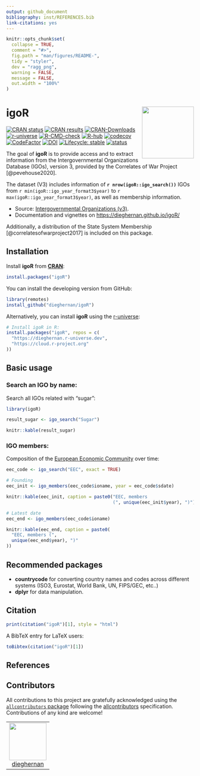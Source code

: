 ```yaml
---
output: github_document
bibliography: inst/REFERENCES.bib
link-citations: yes
---
```


<!-- README.md is generated from README.Rmd. Please edit that file -->

```r
knitr::opts_chunk$set(
  collapse = TRUE,
  comment = "#>",
  fig.path = "man/figures/README-",
  tidy = "styler",
  dev = "ragg_png",
  warning = FALSE,
  message = FALSE,
  out.width = "100%"
)
```

# igoR <a href='https://dieghernan.github.io/igoR/'><img src="man/figures/logo.png" align="right" height="139"/></a>

<!-- badges: start -->

[![CRAN
status](https://www.r-pkg.org/badges/version/igoR)](https://CRAN.R-project.org/package=igoR)
[![CRAN
results](https://badges.cranchecks.info/worst/igoR.svg)](https://cran.r-project.org/web/checks/check_results_igoR.html)
[![CRAN-Downloads](https://cranlogs.r-pkg.org/badges/grand-total/igoR)](https://cran.r-project.org/package=igoR)
[![r-universe](https://dieghernan.r-universe.dev/badges/igoR)](https://dieghernan.r-universe.dev/)
[![R-CMD-check](https://github.com/dieghernan/igoR/actions/workflows/check-full.yaml/badge.svg)](https://github.com/dieghernan/igoR/actions/workflows/check-full.yaml)
[![R-hub](https://github.com/dieghernan/igoR/actions/workflows/rhub.yaml/badge.svg)](https://github.com/dieghernan/igoR/actions/workflows/rhub.yaml)
[![codecov](https://codecov.io/gh/dieghernan/igoR/branch/main/graph/badge.svg?token=UH3VLTTTRE)](https://app.codecov.io/gh/dieghernan/igoR)
[![CodeFactor](https://www.codefactor.io/repository/github/dieghernan/igor/badge)](https://www.codefactor.io/repository/github/dieghernan/igor)
[![DOI](https://img.shields.io/badge/DOI-10.32614/CRAN.package.igoR-blue)](https://doi.org/10.32614/CRAN.package.igoR)
[![Lifecycle:
stable](https://img.shields.io/badge/lifecycle-stable-brightgreen.svg)](https://lifecycle.r-lib.org/articles/stages.html#stable)
[![status](https://tinyverse.netlify.app/status/igoR)](https://CRAN.R-project.org/package=igoR)

<!-- badges: end -->

The goal of **igoR** is to provide access and to extract information from the
Intergovernmental Organizations Database (IGOs), version 3, provided by the
Correlates of War Project [@pevehouse2020].

The dataset (V3) includes information of **`r nrow(igoR::igo_search())`** IGOs
from `r min(igoR::igo_year_format3$year)` to
`r max(igoR::igo_year_format3$year)`, as well as membership information.

-   Source: [Intergovernmental Organizations
    (v3)](https://correlatesofwar.org/data-sets/IGOs/).
-   Documentation and vignettes on <https://dieghernan.github.io/igoR/>

Additionally, a distribution of the State System Membership
[@correlatesofwarproject2017] is included on this package.

## Installation

Install **igoR** from [**CRAN**](https://CRAN.R-project.org/package=igoR):

```r
install.packages("igoR")
```

You can install the developing version from GitHub:

```r
library(remotes)
install_github("dieghernan/igoR")
```

Alternatively, you can install **igoR** using the
[r-universe](https://dieghernan.r-universe.dev/igoR):

```r
# Install igoR in R:
install.packages("igoR", repos = c(
  "https://dieghernan.r-universe.dev",
  "https://cloud.r-project.org"
))
```

## Basic usage

### Search an IGO by name:

Search all IGOs related with "sugar":

```r
library(igoR)

result_sugar <- igo_search("Sugar")
```

```r
knitr::kable(result_sugar)
```

### IGO members:

Composition of the [European Economic
Community](https://en.wikipedia.org/wiki/European_Economic_Community) over time:

```r
eec_code <- igo_search("EEC", exact = TRUE)

# Founding
eec_init <- igo_members(eec_code$ioname, year = eec_code$sdate)
```

```r
knitr::kable(eec_init, caption = paste0("EEC, members
                                        (", unique(eec_init$year), ")"))
```

```r
# Latest date
eec_end <- igo_members(eec_code$ioname)
```

```r
knitr::kable(eec_end, caption = paste0(
  "EEC, members (",
  unique(eec_end$year), ")"
))
```

## Recommended packages

-   **countrycode** for converting country names and codes across different
    systems (ISO3, Eurostat, World Bank, UN, FIPS/GEC, etc..)
-   **dplyr** for data manipulation.

## Citation

```r
print(citation("igoR")[1], style = "html")
```

A BibTeX entry for LaTeX users:

```r
toBibtex(citation("igoR")[1])
```

## References

::: {#refs}
:::

## Contributors



<!-- ALL-CONTRIBUTORS-LIST:START - Do not remove or modify this section -->
<!-- prettier-ignore-start -->
<!-- markdownlint-disable -->

All contributions to this project are gratefully acknowledged using the [`allcontributors` package](https://github.com/ropensci/allcontributors) following the [allcontributors](https://allcontributors.org) specification. Contributions of any kind are welcome!

<table>

<tr>
<td align="center">
<a href="https://github.com/dieghernan">
<img src="https://avatars.githubusercontent.com/u/25656809?v=4" width="100px;" alt=""/>
</a><br>
<a href="https://github.com/dieghernan/igoR/commits?author=dieghernan">dieghernan</a>
</td>
</tr>

</table>

<!-- markdownlint-enable -->
<!-- prettier-ignore-end -->
<!-- ALL-CONTRIBUTORS-LIST:END -->


